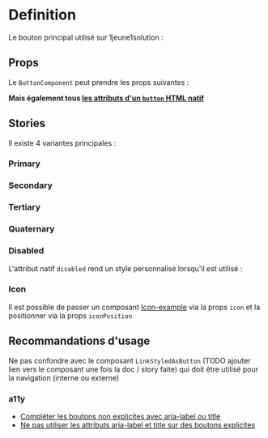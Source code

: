 
<Meta of={ButtonComponentStories} />

# Definition

Le bouton principal utilisé sur 1jeune1solution :
<Primary/>

## Props

Le `ButtonComponent` peut prendre les props suivantes :

<Controls />

**Mais également tous [les attributs d'un `button` HTML natif](https://developer.mozilla.org/en-US/docs/Web/HTML/Element/button)**

## Stories

Il existe 4 variantes principales :

### Primary
<Canvas of={ButtonComponentStories.Primary}/>

### Secondary
<Canvas of={ButtonComponentStories.Secondary}/>

### Tertiary
<Canvas of={ButtonComponentStories.Tertiary}/>

### Quaternary
<Canvas of={ButtonComponentStories.Quaternary}/>


### Disabled
L'attribut natif `disabled` rend un style personnalisé lorsqu'il est utilisé :
<Canvas of={ButtonComponentStories.Disabled}/>

### Icon
Il est possible de passer un composant [Icon-example](?path=/story/components-icon)
via la props `icon` et la positionner via la props `iconPosition`
<Canvas of={ButtonComponentStories.WithIcon}/>

## Recommandations d'usage

Ne pas confondre avec le composant `LinkStyledAsButton` (TODO ajouter lien vers le composant une fois la doc / story faite) qui doit être utilisé pour la navigation (interne ou externe)

### a11y

- [Compléter les boutons non explicites avec aria-label ou title](https://www.accede-web.com/notices/html-et-css/liens-et-boutons/completer-les-liens-et-les-boutons-non-explicites-avec-aria-label-ou-title/)
- [Ne pas utiliser les attributs aria-label et title sur des boutons explicites](https://www.accede-web.com/notices/html-et-css/liens-et-boutons/ne-pas-utiliser-les-attributs-aria-label-et-title-sur-des-liens-ou-boutons-explicites/)



